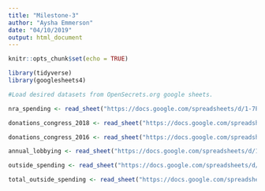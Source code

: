 ```yaml
---
title: "Milestone-3"
author: "Aysha Emmerson"
date: "04/10/2019"
output: html_document
---
```


```r
knitr::opts_chunk$set(echo = TRUE)
```

```r

library(tidyverse)
library(googlesheets4)

#Load desired datasets from OpenSecrets.org google sheets.

nra_spending <- read_sheet("https://docs.google.com/spreadsheets/d/1-7PdCI2NawSgP1QE-cGYVYedetYqepR-4jBweaJyqFo/edit#gid=1782600961")

donations_congress_2018 <- read_sheet("https://docs.google.com/spreadsheets/d/1-7PdCI2NawSgP1QE-cGYVYedetYqepR-4jBweaJyqFo/edit#gid=673121545")

donations_congress_2016 <- read_sheet("https://docs.google.com/spreadsheets/d/1-7PdCI2NawSgP1QE-cGYVYedetYqepR-4jBweaJyqFo/edit#gid=0")

annual_lobbying <- read_sheet("https://docs.google.com/spreadsheets/d/1-7PdCI2NawSgP1QE-cGYVYedetYqepR-4jBweaJyqFo/edit#gid=1514852987")

outside_spending <- read_sheet("https://docs.google.com/spreadsheets/d/1-7PdCI2NawSgP1QE-cGYVYedetYqepR-4jBweaJyqFo/edit#gid=2111600857")

total_outside_spending <- read_sheet("https://docs.google.com/spreadsheets/d/1-7PdCI2NawSgP1QE-cGYVYedetYqepR-4jBweaJyqFo/edit#gid=2111600857")


```





